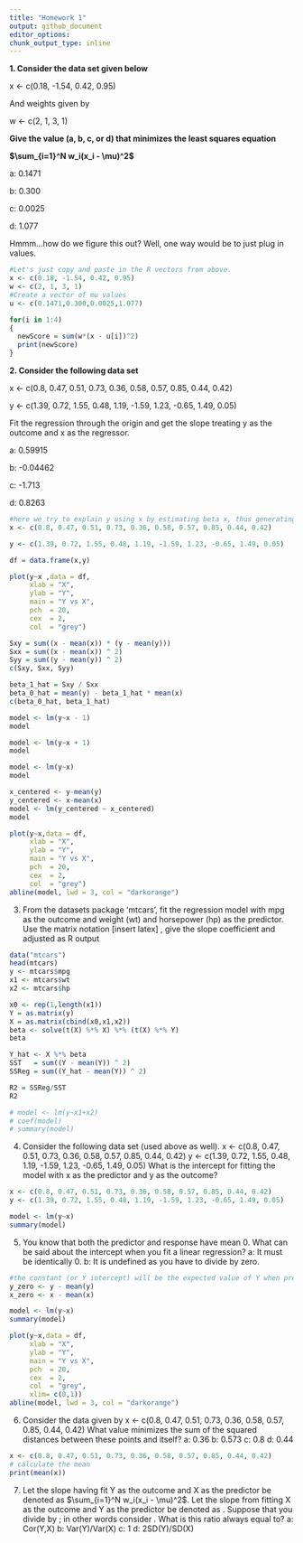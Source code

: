 ```yaml
---
title: "Homework 1"
output: github_document
editor_options: 
chunk_output_type: inline
---
```


**1. Consider the data set given below**

x <- c(0.18, -1.54, 0.42, 0.95)

And weights given by

w <- c(2, 1, 3, 1)


**Give the value  (a, b, c, or d) that minimizes the least squares equation **

**$\sum_{i=1}^N w_i(x_i - \mu)^2$**


a: 0.1471

b: 0.300

c: 0.0025

d: 1.077


Hmmm...how do we figure this out? Well, one way would be to just plug in values.
```r

#Let's just copy and paste in the R vectors from above.
x <- c(0.18, -1.54, 0.42, 0.95)
w <- c(2, 1, 3, 1)
#Create a vector of mu values
u <- c(0.1471,0.300,0.0025,1.077)

for(i in 1:4)
{
  newScore = sum(w*(x - u[i])^2)
  print(newScore)
}
```
**2. Consider the following data set**

x <- c(0.8, 0.47, 0.51, 0.73, 0.36, 0.58, 0.57, 0.85, 0.44, 0.42)

y <- c(1.39, 0.72, 1.55, 0.48, 1.19, -1.59, 1.23, -0.65, 1.49, 0.05)

Fit the regression through the origin and get the slope treating y as the outcome and x as the regressor.

a: 0.59915

b: -0.04462

c: -1.713

d: 0.8263

```r
#here we try to explain y using x by estimating beta x, thus generating a line with slope beta x. Specifically in this case, we're going to force the line to go through the origin, (0,0). So force the line to go through (0,0). This is usually not a good solution unless we center our data. 
x <- c(0.8, 0.47, 0.51, 0.73, 0.36, 0.58, 0.57, 0.85, 0.44, 0.42)

y <- c(1.39, 0.72, 1.55, 0.48, 1.19, -1.59, 1.23, -0.65, 1.49, 0.05)

df = data.frame(x,y)

plot(y~x ,data = df,
     xlab = "X",
     ylab = "Y",
     main = "Y vs X",
     pch  = 20,
     cex  = 2,
     col  = "grey")
```


```r
Sxy = sum((x - mean(x)) * (y - mean(y)))
Sxx = sum((x - mean(x)) ^ 2)
Syy = sum((y - mean(y)) ^ 2)
c(Sxy, Sxx, Syy)
```
```r
beta_1_hat = Sxy / Sxx
beta_0_hat = mean(y) - beta_1_hat * mean(x)
c(beta_0_hat, beta_1_hat)
```

```r
model <- lm(y~x - 1)
model

model <- lm(y~x + 1)
model

model <- lm(y~x)
model

x_centered <- y-mean(y)
y_centered <- x-mean(x)
model <- lm(y_centered ~ x_centered)
model
```

```r
plot(y~x,data = df,
     xlab = "X",
     ylab = "Y",
     main = "Y vs X",
     pch  = 20,
     cex  = 2,
     col  = "grey")
abline(model, lwd = 3, col = "darkorange")
```

3. From the datasets package ‘mtcars’, fit the regression model with mpg as the outcome and weight (wt) and horsepower (hp) as the predictor. Use the matrix notation [insert latex] , give the slope coefficient and adjusted  as R output

```r
data("mtcars")
head(mtcars)
y <- mtcars$mpg
x1 <- mtcars$wt
x2 <- mtcars$hp

x0 <- rep(1,length(x1))
Y = as.matrix(y)
X = as.matrix(cbind(x0,x1,x2))
beta <- solve(t(X) %*% X) %*% (t(X) %*% Y)
beta

Y_hat <- X %*% beta
SST   = sum((Y - mean(Y)) ^ 2)
SSReg = sum((Y_hat - mean(Y)) ^ 2)

R2 = SSReg/SST
R2

# model <- lm(y~x1+x2)
# coef(model)
# summary(model)

```

4. Consider the following data set (used above as well).
x <- c(0.8, 0.47, 0.51, 0.73, 0.36, 0.58, 0.57, 0.85, 0.44, 0.42)
y <- c(1.39, 0.72, 1.55, 0.48, 1.19, -1.59, 1.23, -0.65, 1.49, 0.05)
What is the intercept for fitting the model with x as the predictor and y as the outcome?

```r
x <- c(0.8, 0.47, 0.51, 0.73, 0.36, 0.58, 0.57, 0.85, 0.44, 0.42)
y <- c(1.39, 0.72, 1.55, 0.48, 1.19, -1.59, 1.23, -0.65, 1.49, 0.05)

model <- lm(y~x)
summary(model)

```


5. You know that both the predictor and response have mean 0. What can be said about the intercept when you fit a linear regression?
a: It must be identically 0.
b: It is undefined as you have to divide by zero.

```r
#the constant (or Y intercept) will be the expected value of Y when predictor X is zero. The expected value of Y being the mean. 
y_zero <- y - mean(y)
x_zero <- x - mean(x)

model <- lm(y~x)
summary(model)

plot(y~x,data = df,
     xlab = "X",
     ylab = "Y",
     main = "Y vs X",
     pch  = 20,
     cex  = 2,
     col  = "grey",
     xlim= c(0,1))
abline(model, lwd = 3, col = "darkorange")
```


6. Consider the data given by
x <- c(0.8, 0.47, 0.51, 0.73, 0.36, 0.58, 0.57, 0.85, 0.44, 0.42)
What value minimizes the sum of the squared distances between these points and itself?
a: 0.36
b: 0.573
c: 0.8
d: 0.44


```r
x <- c(0.8, 0.47, 0.51, 0.73, 0.36, 0.58, 0.57, 0.85, 0.44, 0.42)
# calculate the mean
print(mean(x))
```
7. Let the slope having fit Y as the outcome and X as the predictor be denoted as $\sum_{i=1}^N w_i(x_i - \mu)^2$. Let the slope from fitting X as the outcome and Y as the predictor be denoted as . Suppose that you divide  by ; in other words consider .
What is this ratio always equal to?
a: Cor(Y,X)
b: Var(Y)/Var(X) 
c: 1
d: 2SD(Y)/SD(X)


